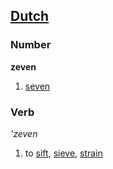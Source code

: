 ==[[Dutch]]==
===Number===
'''zeven'''
#[[seven]]

===Verb===
'''zeven''
#to [[sift]], [[sieve]], [[strain]]